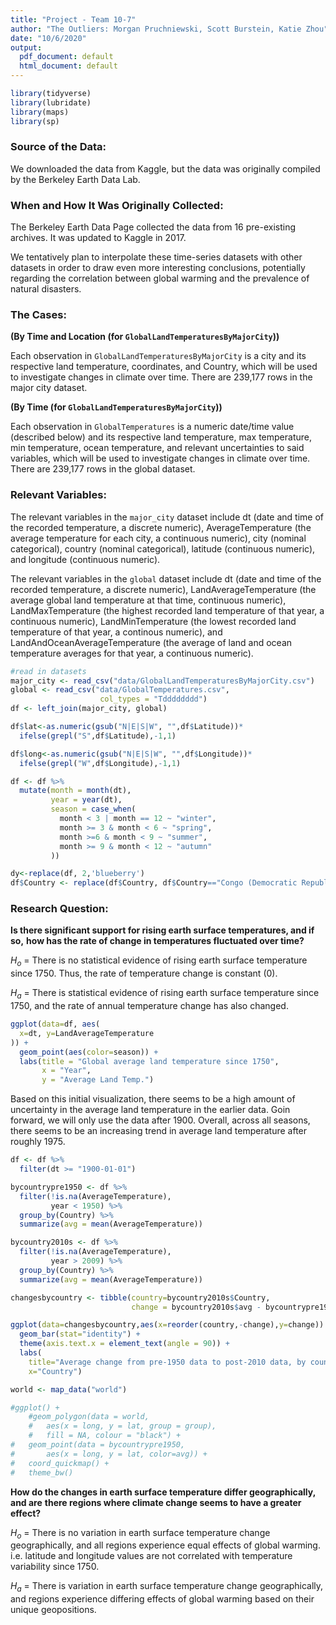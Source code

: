 ```yaml
---
title: "Project - Team 10-7"
author: "The Outliers: Morgan Pruchniewski, Scott Burstein, Katie Zhou"
date: "10/6/2020"
output: 
  pdf_document: default
  html_document: default
---
```


```r
library(tidyverse) 
library(lubridate)
library(maps)
library(sp)
```

### Source of the Data:
We downloaded the data from Kaggle, but the data was originally compiled by the 
Berkeley Earth Data Lab.

### When and How It Was Originally Collected: 
The Berkeley Earth Data Page collected the data from 16 pre-existing archives. 
It was updated to Kaggle in 2017.

We tentatively plan to interpolate these time-series datasets with other 
datasets in order to draw even more interesting conclusions, potentially 
regarding the correlation between global warming and the prevalence of natural 
disasters. 

### The Cases:

**(By Time and Location (for `GlobalLandTemperaturesByMajorCity`))**

Each observation in `GlobalLandTemperaturesByMajorCity` is a city and its 
respective land temperature, coordinates, and Country, which will be used to 
investigate changes in climate over time. There are 239,177 rows in the major 
city dataset. 

**(By Time (for `GlobalLandTemperaturesByMajorCity`))**

Each observation in `GlobalTemperatures` is a numeric date/time value 
(described below) and its respective land temperature, max temperature, 
min temperature, ocean temperature, and relevant uncertainties to said 
variables, which will be used to investigate changes in climate over time. 
There are 239,177 rows in the global dataset. 

### Relevant Variables:

The relevant variables in the `major_city` dataset include dt (date and time of 
the recorded temperature, a discrete numeric), AverageTemperature (the average 
temperature for each city, a continuous numeric), city (nominal categorical), 
country (nominal categorical), latitude (continuous numeric), and longitude 
(continuous numeric).

The relevant variables in the `global` dataset include dt (date and time of the 
recorded temperature, a discrete numeric), LandAverageTemperature (the average 
global land temperature at that time, continuous numeric), LandMaxTemperature 
(the highest recorded land temperature of that year, a continuous numeric), 
LandMinTemperature (the lowest recorded land temperature of that year, a 
continous numeric), and LandAndOceanAverageTemperature (the average of land and 
ocean temperature averages for that year, a continuous numeric).

```r
#read in datasets
major_city <- read_csv("data/GlobalLandTemperaturesByMajorCity.csv")
global <- read_csv("data/GlobalTemperatures.csv",
                    col_types = "Tdddddddd")
df <- left_join(major_city, global) 
```

```r
df$lat<-as.numeric(gsub("N|E|S|W", "",df$Latitude))*
  ifelse(grepl("S",df$Latitude),-1,1)

df$long<-as.numeric(gsub("N|E|S|W", "",df$Longitude))*
  ifelse(grepl("W",df$Longitude),-1,1)

df <- df %>%
  mutate(month = month(dt),
         year = year(dt),
         season = case_when(
           month < 3 | month == 12 ~ "winter",
           month >= 3 & month < 6 ~ "spring",
           month >=6 & month < 9 ~ "summer",
           month >= 9 & month < 12 ~ "autumn"
         )) 

dy<-replace(df, 2,'blueberry')
df$Country <- replace(df$Country, df$Country=="Congo (Democratic Republic Of The)","Congo")

```

### Research Question:

**Is there significant support for rising earth surface temperatures, and if so,**
**how has the rate of change in temperatures fluctuated over time?**

$H_o$ = There is no statistical evidence of rising earth surface temperature 
since 1750. Thus, the rate of temperature change is constant (0).

$H_a$ = There is statistical evidence of rising earth surface temperature since 
1750, and the rate of annual temperature change has also changed.


```r
ggplot(data=df, aes(
  x=dt, y=LandAverageTemperature
)) +
  geom_point(aes(color=season)) + 
  labs(title = "Global average land temperature since 1750",
       x = "Year",
       y = "Average Land Temp.")

```
Based on this initial visualization, there seems to be a high amount of uncertainty in the average land temperature in the earlier data. Goin forward, we will only use the data after 1900.
Overall, across all seasons, there seems to be an increasing trend in average land temperature after roughly 1975. 

```r
df <- df %>%
  filter(dt >= "1900-01-01")
```



```r
bycountrypre1950 <- df %>%
  filter(!is.na(AverageTemperature),
         year < 1950) %>%
  group_by(Country) %>%
  summarize(avg = mean(AverageTemperature))

bycountry2010s <- df %>%
  filter(!is.na(AverageTemperature),
         year > 2009) %>%
  group_by(Country) %>%
  summarize(avg = mean(AverageTemperature))

changesbycountry <- tibble(country=bycountry2010s$Country, 
                           change = bycountry2010s$avg - bycountrypre1950$avg) 


```

```r
ggplot(data=changesbycountry,aes(x=reorder(country,-change),y=change)) +
  geom_bar(stat="identity") + 
  theme(axis.text.x = element_text(angle = 90)) +
  labs(
    title="Average change from pre-1950 data to post-2010 data, by country",
    x="Country")
```



```r
world <- map_data("world")

#ggplot() +
	#geom_polygon(data = world, 
	#	aes(x = long, y = lat, group = group),
	#	fill = NA, colour = "black") + 
#	geom_point(data = bycountrypre1950,  
#		aes(x = long, y = lat, color=avg)) +
#	coord_quickmap() +  
#	theme_bw() 
```

**How do the changes in earth surface temperature differ geographically, and are**
**there regions where climate change seems to have a greater effect?**


$H_o$ = There is no variation in earth surface temperature change 
geographically, and all regions experience equal effects of global warming.
i.e. latitude and longitude values are not correlated with temperature 
variability since 1750.

$H_a$ = There is variation in earth surface temperature change geographically, 
and regions experience differing effects of global warming based on their unique 
geopositions.

